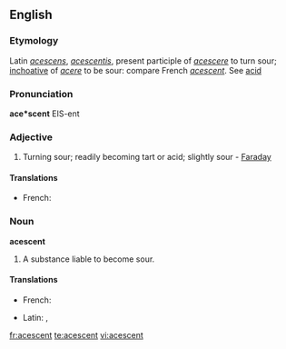 ==English==

===Etymology===
Latin ''[[acescens]]'', ''[[acescentis]]'', present participle of ''[[acescere]]'' to turn sour; [[inchoative]] of ''[[acere]]'' to be sour: compare French ''[[acescent]]''. See [[acid]]

===Pronunciation===
'''ace*scent'''
EIS-ent

===Adjective===
{{infl|en|adjective}}

# Turning sour; readily becoming tart or acid; slightly sour - [[Faraday]]

====Translations====
{{trans-top|turning sour}}
*French: {{t-|fr|ascescent}}
{{trans-mid}}
{{trans-bottom}}

===Noun===
'''acescent'''

# A substance liable to become sour.

====Translations====
{{trans-top|a substance liable to become sour}}
*French: {{t+|fr|acescent}}
{{trans-mid}}
*Latin: {{t-|la|acescens}}, {{t-|la|acescentis}}
{{trans-bottom}}

[[fr:acescent]]
[[te:acescent]]
[[vi:acescent]]